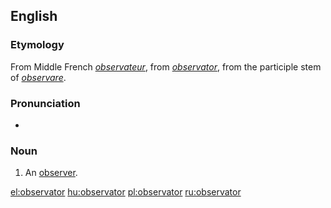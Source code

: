 ==English==

===Etymology===
From Middle French ''[[observateur]]'', from {{etyl|la}} ''[[#Latin|observator]]'', from the participle stem of ''[[observare]]''.

===Pronunciation===
* {{IPA|/ɒbˈzɜːvətə/}}

===Noun===
{{en-noun}}

# {{obsolete}} An [[observer]].

[[el:observator]]
[[hu:observator]]
[[pl:observator]]
[[ru:observator]]